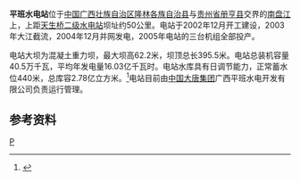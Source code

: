 {{Infobox Dam
| name               = 平班水电站
| official_name      = 
| image              = 
| image_size         = 
| image_caption      = 
| image_alt          = 
| location_map       = China
| location_map_width = 250
| location_map_text  = 平班水电站在中国的位置
| lat_d     = 24
| lat_m     = 49
| lat_s     = 05
| lat_NS    = N
| long_d    = 105
| long_m    = 29
| long_s    = 27
| long_EW   = E
| coordinates_type   = type:landmark
| coordinates_display= inline,title
| coordinates_ref    = 
| country            = {{PRC}}
| location           = [[广西壮族自治区|广西壮族自治区]][[隆林各族自治县|隆林各族自治县]]与[[贵州省|贵州省]][[册亨县|册亨县]]交界的[[南盘江|南盘江]]上
| status             = O
| began              = 2002年12月
| open               = 
| demolished         = 
| cost               = 
| owner              = 
| type               = 混凝土重力坝
| height             = 62.2 m
| height_thalweg     =
| height_foundation  =
| length             = 395.5 m
| crest_width        = 
| base_width         = 
| curve_radius       =
| volume             = 
| crest_elevation    =
| crosses            = 
| spillways          = 
| spillway_type      = 
| spillway_capacity  = 
| reservoir          = 
| reservoir_capacity = 
| active_capacity    =
| inactive_capacity  =
| reservoir_catchment= 
| reservoir_surface  = 
| reservoir_elevation=440 m
| reservoir_max_depth= 
| reservoir_length   =
| reservoir_max_width=
| hydraulic_head     = 
| tidal_range        = 
| plant_owner        = 
| plant_operator     = 广西平班水电开发有限公司
| plant_commission   = 2004年
| plant_licence_exp  = 
| plant_decommission = 
| plant_type         = 
| turbines           = 3台
| installed_capacity = 40.5万千瓦
| max_planned_cap    = 
| capacity_factor    = 
| average_annual_gen = 16.03亿千瓦时
| net_generation     = 
| website            = 
| as_of              = 
}}
'''平班水电站'''位于[[中国|中国]][[广西壮族自治区|广西壮族自治区]][[隆林各族自治县|隆林各族自治县]]与[[贵州省|贵州省]][[册亨县|册亨县]]交界的[[南盘江|南盘江]]上，上距[[天生桥二级水电站|天生桥二级水电站]]坝址约50公里。电站于2002年12月开工建设，2003年大江截流，2004年12月并网发电，2005年电站的三台机组全部投产。

电站大坝为混凝土重力坝，最大坝高62.2米，坝顶总长395.5米。电站总装机容量40.5万千瓦，平均年发电量16.03亿千瓦时。电站水库具有日调节能力，正常蓄水位440米，总库容2.78亿立方米。<ref name="中国河湖大典">{{cite book zh |author=《[[中国河湖大典|中国河湖大典]]》编纂委员会 |title=《中国河湖大典·珠江卷》 |format=M |edition=1 |location=北京 |publisher=中国水利水电出版社 |date=2013年1月 |pages=44页 |id= ISBN 978-7-5170-0561-2}}</ref>电站目前由[[中国大唐集团|中国大唐集团]]广西平班水电开发有限公司负责运行管理。
==参考资料==
{{reflist}}
[[Category:广西水电站|P]]